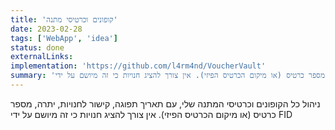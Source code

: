 ```yaml
---
title: 'קופונים וכרטיסי מתנה'
date: 2023-02-28
tags: ['WebApp', 'idea']
status: done
externalLinks:
implementation: 'https://github.com/l4rm4nd/VoucherVault'
summary: 'ניהול כל הקופונים וכרטיסי המתנה שלי, עם תאריך תפוגה, קישור לחנויות, יתרה, מספר כרטיס (או מיקום הכרטיס הפיזי). אין צורך להציג חנויות כי זה מיושם על ידי FID'
---
```


ניהול כל הקופונים וכרטיסי המתנה שלי, עם תאריך תפוגה, קישור לחנויות, יתרה, מספר כרטיס (או מיקום הכרטיס הפיזי).
אין צורך להציג חנויות כי זה מיושם על ידי FID
